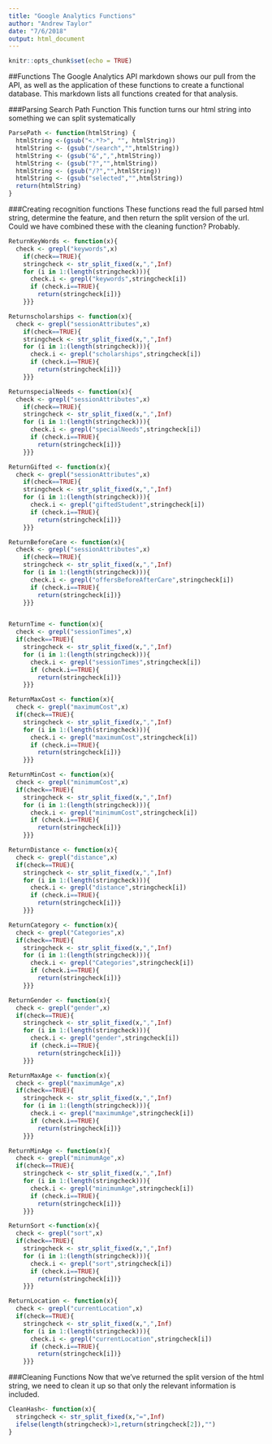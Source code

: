 ```yaml
---
title: "Google Analytics Functions"
author: "Andrew Taylor"
date: "7/6/2018"
output: html_document
---
```


```r
knitr::opts_chunk$set(echo = TRUE)
```

##Functions
The Google Analytics API markdown shows our pull from the API, as well as the application of these functions to create a functional database. This markdown lists all functions created for that analysis.  

###Parsing Search Path Function
This function turns our html string into something we can split systematically
```r
ParsePath <- function(htmlString) {
  htmlString <-(gsub("<.*?>", "", htmlString))
  htmlString <- (gsub("/search","",htmlString))
  htmlString <- (gsub("&",",",htmlString))
  htmlString <- (gsub("?","",htmlString))
  htmlString <- (gsub("/?","",htmlString))
  htmlString <- (gsub("selected","",htmlString))
  return(htmlString)
}
```

###Creating recognition functions
These functions read the full parsed html string, determine the feature, and then return the split version of the url. Could we have combined these with the cleaning function? Probably. 
```r
ReturnKeyWords <- function(x){
  check <- grepl("keywords",x)
    if(check==TRUE){
    stringcheck <- str_split_fixed(x,",",Inf)
    for (i in 1:(length(stringcheck))){
      check.i <- grepl("keywords",stringcheck[i])
      if (check.i==TRUE){
        return(stringcheck[i])}
    }}}

Returnscholarships <- function(x){
  check <- grepl("sessionAttributes",x)
    if(check==TRUE){
    stringcheck <- str_split_fixed(x,",",Inf)
    for (i in 1:(length(stringcheck))){
      check.i <- grepl("scholarships",stringcheck[i])
      if (check.i==TRUE){
        return(stringcheck[i])}
    }}}

ReturnspecialNeeds <- function(x){
  check <- grepl("sessionAttributes",x)
    if(check==TRUE){
    stringcheck <- str_split_fixed(x,",",Inf)
    for (i in 1:(length(stringcheck))){
      check.i <- grepl("specialNeeds",stringcheck[i])
      if (check.i==TRUE){
        return(stringcheck[i])}
    }}}

ReturnGifted <- function(x){
  check <- grepl("sessionAttributes",x)
    if(check==TRUE){
    stringcheck <- str_split_fixed(x,",",Inf)
    for (i in 1:(length(stringcheck))){
      check.i <- grepl("giftedStudent",stringcheck[i])
      if (check.i==TRUE){
        return(stringcheck[i])}
    }}}

ReturnBeforeCare <- function(x){
  check <- grepl("sessionAttributes",x)
    if(check==TRUE){
    stringcheck <- str_split_fixed(x,",",Inf)
    for (i in 1:(length(stringcheck))){
      check.i <- grepl("offersBeforeAfterCare",stringcheck[i])
      if (check.i==TRUE){
        return(stringcheck[i])}
    }}}


ReturnTime <- function(x){
  check <- grepl("sessionTimes",x)
  if(check==TRUE){
    stringcheck <- str_split_fixed(x,",",Inf)
    for (i in 1:(length(stringcheck))){
      check.i <- grepl("sessionTimes",stringcheck[i])
      if (check.i==TRUE){
        return(stringcheck[i])}
    }}}

ReturnMaxCost <- function(x){
  check <- grepl("maximumCost",x)
  if(check==TRUE){
    stringcheck <- str_split_fixed(x,",",Inf)
    for (i in 1:(length(stringcheck))){
      check.i <- grepl("maximumCost",stringcheck[i])
      if (check.i==TRUE){
        return(stringcheck[i])}
    }}}

ReturnMinCost <- function(x){
  check <- grepl("minimumCost",x)
  if(check==TRUE){
    stringcheck <- str_split_fixed(x,",",Inf)
    for (i in 1:(length(stringcheck))){
      check.i <- grepl("minimumCost",stringcheck[i])
      if (check.i==TRUE){
        return(stringcheck[i])}
    }}}

ReturnDistance <- function(x){
  check <- grepl("distance",x)
  if(check==TRUE){
    stringcheck <- str_split_fixed(x,",",Inf)
    for (i in 1:(length(stringcheck))){
      check.i <- grepl("distance",stringcheck[i])
      if (check.i==TRUE){
        return(stringcheck[i])}
    }}}

ReturnCategory <- function(x){
  check <- grepl("Categories",x)
  if(check==TRUE){
    stringcheck <- str_split_fixed(x,",",Inf)
    for (i in 1:(length(stringcheck))){
      check.i <- grepl("Categories",stringcheck[i])
      if (check.i==TRUE){
        return(stringcheck[i])}
    }}}

ReturnGender <- function(x){
  check <- grepl("gender",x)
  if(check==TRUE){
    stringcheck <- str_split_fixed(x,",",Inf)
    for (i in 1:(length(stringcheck))){
      check.i <- grepl("gender",stringcheck[i])
      if (check.i==TRUE){
        return(stringcheck[i])}
    }}}

ReturnMaxAge <- function(x){
  check <- grepl("maximumAge",x)
  if(check==TRUE){
    stringcheck <- str_split_fixed(x,",",Inf)
    for (i in 1:(length(stringcheck))){
      check.i <- grepl("maximumAge",stringcheck[i])
      if (check.i==TRUE){
        return(stringcheck[i])}
    }}}

ReturnMinAge <- function(x){
  check <- grepl("minimumAge",x)
  if(check==TRUE){
    stringcheck <- str_split_fixed(x,",",Inf)
    for (i in 1:(length(stringcheck))){
      check.i <- grepl("minimumAge",stringcheck[i])
      if (check.i==TRUE){
        return(stringcheck[i])}
    }}}

ReturnSort <-function(x){
  check <- grepl("sort",x)
  if(check==TRUE){
    stringcheck <- str_split_fixed(x,",",Inf)
    for (i in 1:(length(stringcheck))){
      check.i <- grepl("sort",stringcheck[i])
      if (check.i==TRUE){
        return(stringcheck[i])}
    }}}

ReturnLocation <- function(x){
  check <- grepl("currentLocation",x)
  if(check==TRUE){
    stringcheck <- str_split_fixed(x,",",Inf)
    for (i in 1:(length(stringcheck))){
      check.i <- grepl("currentLocation",stringcheck[i])
      if (check.i==TRUE){
        return(stringcheck[i])}
    }}}
```


###Cleaning Functions
Now that we've returned the split version of the html string, we need to clean it up so that only the relevant information is included. 
```r
CleanHash<- function(x){
  stringcheck <- str_split_fixed(x,"=",Inf)
  ifelse(length(stringcheck)>1,return(stringcheck[2]),"")
}
```